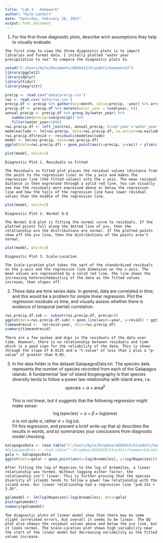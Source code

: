 ```yaml
---
title: "Lab 3 - Homework"
author: "Kyle Landolt"
date: "Saturday, February 28, 2015"
output: html_document
---
```


1. For the first three diagnostic plots, describe wich assumptions they help to visually evaluate.

```
The first step to view the three diagnostic plots is to import libraries and format data. I initally plotted "water year precipitation to rwi" to compare the diagnostic plots to.
```
```r
setwd("C:/Users/Kyle/Documents/GEOG415/klandolt/homework3")
library(ggplot2)
library(dplyr)
library(tidyr)
library(magrittr)

precip <- read.csv('data/precip.csv')
rwi <- read.csv('data/rwi.csv')
precip.df <- precip %>% gather(key=month, value=precip, -year) %>% arrange(year, month)
precip.df <- precip.df %>% mutate(water_year = lead(year, 6))
annual_precip <- precip.df %>% group_by(water_year) %>% 
   summarize(precip=sum(precip)) %>%
   filter(water_year>1895)
rwi.precip.df <- left_join(rwi, annual_precip, by=c('year'='water_year'))
modelexclude <- lm(rwi~precip, data=rwi.precip.df, na.action=na.exclude)
rwi.precip.df$resid <- residuals(modelexclude)
model <- lm(rwi~precip, data=rwi.precip.df)
ggplot(data=rwi.precip.df) + geom_point(aes(x=precip, y=rwi)) + ylim(c(0, 2)) + ggtitle("Scatterplot of Precipitation to RWI") + theme(plot.title=element_text(lineheight=4, face="bold", size=20))


```


```r
plot(model, which=1)
```
```
Diagnostic Plot 1. Residuals vs Fitted

The Residuals vs Fitted plot places the residual values (distance from the point to the regression line) on the y axis and makes the regression line (the fitted values) into the x axis. The mean residual distance is then expressed through a solid red line. You can visually see how the residuals were expressed above or below the regression line and how the tails of the regression line have lower residual values than the middle of the regression line.
```

```r
plot(model, which=2)

```
```
Diagnostic Plot 2. Normal Q-Q

The Normal Q-Q plot is fitting the normal curve to residuals. If the plotted points fall along the dotted line of y=x, then the relationship are the distributions are normal. If the plotted points skew off the y=x line, then the distributions of the points aren't normal.
```
```r
plot(model, which=3)

```
```
Diagnostic Plot 3. Scale-Location

The Scale-Location plot takes the sqrt of the standardized residuals on the y-axis and the regression line dimension on the x-axis. The mean values are represented by a solid red line. The line shows the increasing heteroschedasiticy of the data as the fitted values increase, then slopes off.
```


2. These data are time series data.  In general, data are correlated in time, and this would be a problem for simple linear regression.  Plot the regression residuals vs time, and visually assess whether there is evidence of temporal (serial) correlation.

```r
rwi.precip.df.sub <- subset(rwi.precip.df, precip>0)
ggplot(data=rwi.precip.df.sub) + geom_line(aes(x=year, y=resid)) + ggtitle("Residuals plotted along time") + theme(plot.title=element_text(lineheight=4, face="bold", size=20))
timeandresid <-  lm(resid~year, data=rwi.precip.df)
summary(timeandresid)
```

```
There are a few spikes and dips in the residuals of the data over time. However, there is no relationship between residuals and time which is a good sign for the reliability of the data. This is shown through the slope of 0.0135 and a "t-value" of less than 2 plus a "p-value" of greater than 0.05.
```


3. In the data folder is the dataset GalapagosData.txt.  The species data represents the number of species recorded from each of the Galapagos islands. A fundamental 'law' of island biogeography is that species diversity tends to follow a power law relationship with island area, i.e. $$\mbox{species} = \alpha\times{\mbox{area}^\beta}$$  
This is not linear, but it suggests that the following regression might make sense: 
$$\log(\mbox{species}) = a + \beta \times log(\mbox{area})$$
$a$ is not quite $\alpha$, rather $a=\log(\alpha)$.  
Fit this regression, and present a brief write-up that a) describes the results in words, and b) summarizes your conclusions from diagnostic model checking.

```r
GalapagosData <- read.table("C:/Users/Kyle/Dropbox/GEOG415/klandolt/homework3/data/GalapagosData.txt", header=TRUE, quote="\"")
#GalapagosData <- read.table("~/Dropbox/GEOG415/klandolt/homework3/data/GalapagosData.txt", header=TRUE, quote="\"")
gala <- GalapagosData
ggplot(data=gala) + geom_point(aes(x=log(Areamiles), y=log(Nspecies))) + ggtitle("Log(Nspecies) to the log(Areamiles)") + theme(plot.title=element_text(lineheight=4, face="bold", size=20))

```
```
After fitting the log of Nspecies to the log of Areamiles, a linear relationship was formed. Without logging either factor, the relationship isn't linear. This is further proving that the species diversity of islands tends to follow a power law relationship with the island area. Our linear relationship had a regression line "y=0.33x + 3.35". 
```
```r
galamodel <- lm(log(Nspecies)~log(Areamiles), data=gala)
plot(galamodel)
summary(galamodel)
```
```
The diagnostic plots of linear model show that there may be some slight correlated errors, but overall it seems to be linear. The QQ plot also showss the residual values above and below the y=x line, but it looks normal. The Scale-Location plot shows high variability near the start of the linear model but decreasing variability as the fitted values increase.
```

